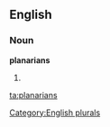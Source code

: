 
==English==

===Noun===
'''planarians'''

# {{plural of|[[planarian]]}}

[[Category:English plurals]]

[[ta:planarians]]